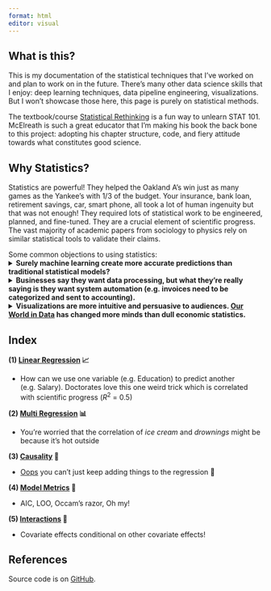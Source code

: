 ```yaml
---
format: html
editor: visual
---
```


## What is this?
This is my documentation of the statistical techniques that I've worked on and plan to work on in the future. There's many other data science skills that I enjoy: deep learning techniques, data pipeline engineering, visualizations. But I won't showcase those here, this page is purely on statistical methods. 

The textbook/course [Statistical Rethinking](https://oceanrep.geomar.de/id/eprint/55819/1/Statistical%20Rethinking%202nd%20Edition.pdf) is a fun way to unlearn STAT 101. McElreath is such a great educator that I'm making his book the back bone to this project: adopting his chapter structure, code, and fiery attitude towards what constitutes good science.

## Why Statistics?
Statistics are powerful! They helped the Oakland A's win just as many games as the Yankee's with 1/3 of the budget.  Your insurance, bank loan, retirement savings, car, smart phone, all took a lot of human ingenuity but that was not enough! They required lots of statistical work to be engineered, planned, and fine-tuned. They are a crucial element of scientific progress. The vast majority of academic papers from sociology to physics rely on similar statistical tools to validate their claims.

Some common objections to using statistics:
<details>
<summary>**Surely machine learning create more accurate predictions than traditional statistical models?**</summary>

Machine learning techniques are far more powerful than traditional statistics. But machine learning techniques have their downsides; they require lots of data, they require lots of computation, and worst of all they're black boxes. They don't tell you why they predict the things that they predict or what causes what (at least not yet). This is why science papers use traditional statistics to validate their claims.

</details>

<details>
<summary>**Businesses say they want data processing, but what they're really saying is they want system automation (e.g. invoices need to be categorized and sent to accounting).**</summary>


Yes, businesses need lots of automation, but they also need help making decisions. Who to hire, who to let go, what product to sell, at what price to sell, to name a few. These decisions are in a weird gray zone, they require some human judgement but would benefit from computer aid. Statistics are the best set of tools for many of these problems. They allow both humans and computers to add their judgement's to an analysis, getting a better result than either would on their own.

</details>

<details>
<summary>**Visualizations are more intuitive and persuasive to audiences. [Our World in Data](https://ourworldindata.org/) has changed more minds than dull economic statistics.**</summary>


I love visualizations and try to use them as often as I can. But they're severely constrained in what they can accomplish. You won't be able to easily show how mountain terrain, soil fertility, precipitation, and historical wealth all help predict countries GDP without showing your audience half a dozen maps. Statistical models allow us to easily see how exactly each of those factors are associated to GDP.

</details>



## Index

**(1) [Linear Regression](ch4_linear_regression_polished.qmd) 📈 ** 

- How can we use one variable (e.g. Education) to predict another (e.g. Salary). Doctorates love this one weird trick which is correlated with scientific progress ($R^2$ = 0.5)

**(2) [Multi Regression](ch5_multilinear.qmd) 📊 **

- You're worried that the correlation of *ice cream* and *drownings* might be because it's hot outside

**(3)️ [Causality](ch6_DAG.qmd) 🔀 **

- [Oops](https://x.com/robinhanson/status/1925009123675975702) you can't just keep adding things to the regression 🫣

**(4)️ [Model Metrics](ch7ModelComparison.qmd) 🎯 **

- AIC, LOO, Occam's razor, Oh my!

**(5) [Interactions](ch8_conditional.qmd) 🎨**

- Covariate effects conditional on other covariate effects!

## References

Source code is on [GitHub](https://github.com/probably-jaden/Statistical-Rethinking).
